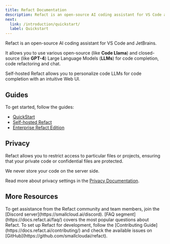 ```yaml
---
title: Refact Documentation
description: Refact is an open-source AI coding assistant for VS Code and JetBrains.
next:
  link: /introduction/quickstart/
  label: Quickstart
---
```


Refact is an open-source AI coding assistant for VS Code and JetBrains. 

It allows you to use various open-source (like **Code Llama**) and closed-source (like **GPT-4**) Large Language Models (**LLMs**) for code completion, code refactoring and chat. 

Self-hosted Refact allows you to personalize code LLMs for code completion with an intuitive Web UI. 

## Guides
To get started, follow the guides:
- [QuickStart](https://docs.refact.ai/introduction/quickstart/)
- [Self-hosted Refact](https://docs.refact.ai/guides/version-specific/self-hosted/)
- [Enterprise Refact Edition](https://docs.refact.ai/guides/version-specific/enterprise/)

## Privacy
Refact allows you to restrict access to particular files or projects, ensuring that your private code or confidential files are protected. 

We never store your code on the server side.

Read more about privacy settings in the [Privacy Documentation](https://docs.refact.ai/features/code-completion/#privacy).



## More Resources

<CardGrid>
	<Card title="Discord server" icon="pencil">
		To get assistance from the Refact community and team members, join the [Discord server](https://smallcloud.ai/discord).
	</Card>
	<Card title="FAQ" icon="magnifier">
		[FAQ segment](https://docs.refact.ai/faq/) covers the most popular questions about Refact.
	</Card>
	<Card title="Contributing" icon="rocket">
		To set up Refact for development, follow the [Contributing Guide](https://docs.refact.ai/contributing/) and check the available issues on [GitHub](https://github.com/smallcloudai/refact).
	</Card>
</CardGrid>
